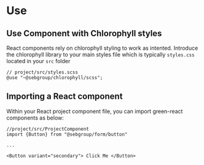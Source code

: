 
<Meta title="Use" />

# Use

## Use Component with Chlorophyll styles

React components rely on chlorophyll styling to work as intented. Introduce the chlorophyll library to your main styles file which is typically `styles.css` located in your `src` folder

```
// project/src/styles.scss
@use "~@sebgroup/chlorophyll/scss";
```

## Importing a React component

Within your React project component file, you can import green-react components as below:

```
//project/src/ProjectComponent
import {Button} from "@sebgroup/form/button"

...

<Button variant="secondary"> Click Me </Button>
```
